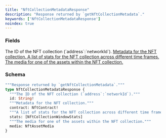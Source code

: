 ```yaml
---
title: "NftCollectionMetadataResponse"
description: "Response returned by `getNftCollectionMetadata`."
keywords: ['NftCollectionMetadataResponse']
noindex: true
---
```


### Fields

<ResponseField name="id" type="String!" required>
  The ID of the NFT collection (`address`:`networkId`).
</ResponseField>

<a href="/api-reference/types/nftcontract">
  <ResponseField name="contract" type="NftContract!" required>
    Metadata for the NFT collection.
  </ResponseField>
</a>

<a href="/api-reference/types/nftcollectionwindowstats">
  <ResponseField name="stats" type="[NftCollectionWindowStats]">
    A list of stats for the NFT collection across different time frames.
  </ResponseField>
</a>

<a href="/api-reference/types/nftassetmedia">
  <ResponseField name="media" type="NftAssetMedia">
    The media for one of the assets within the NFT collection.
  </ResponseField>
</a>

### Schema


```graphql 
"""Response returned by `getNftCollectionMetadata`."""
type NftCollectionMetadataResponse {
  """The ID of the NFT collection (`address`:`networkId`)."""
  id: String!
  """Metadata for the NFT collection."""
  contract: NftContract!
  """A list of stats for the NFT collection across different time frames."""
  stats: [NftCollectionWindowStats]
  """The media for one of the assets within the NFT collection."""
  media: NftAssetMedia
}
```
